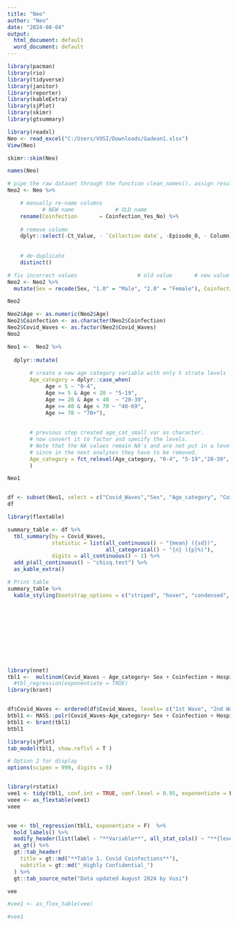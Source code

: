 ---
title: "Neo"
author: "Neo"
date: "2024-08-04"
output:
  html_document: default
  word_document: default
---

```{r setup, include=FALSE}
library(pacman)
library(rio)
library(tidyverse)
library(janitor)
library(reporter)
library(kableExtra)
library(sjPlot)
library(skimr)
library(gtsummary)
```

```{r}
library(readxl)
Neo <- read_excel("C:/Users/VUSI/Downloads/Gadean1.xlsx")
View(Neo)
```



```{r}
skimr::skim(Neo)
```

```{r}
names(Neo)
```

```{r}
# pipe the raw dataset through the function clean_names(), assign result as "linelist"  
Neo2 <- Neo %>% 

    # manually re-name columns
           # NEW name             # OLD name
    rename(Coinfection       = Coinfection_Yes_No) %>% 
    
    # remove column
    dplyr::select(-Ct_Value, - `Collection date`, -Episode_0, - Column) %>% 
  
    
    # de-duplicate
    distinct()
```

```{r}
# fix incorrect values                   # old value       # new value
Neo2 <- Neo2 %>% 
  mutate(Sex = recode(Sex, "1.0" = "Male", "2.0" = "Female"), Coinfection= recode(Coinfection, "0" = "No", "1"= "Yes"), Covid_Waves = recode(Covid_Waves, "4.0" ="4th Wave", "3.0" = "3rd Wave", "2.0"= "2nd Wave", "1.0"= "1st Wave", "Inter waves"= "Inter Waves"))

Neo2
```

```{r}
Neo2$Age <- as.numeric(Neo2$Age)
Neo2$Coinfection <- as.character(Neo2$Coinfection)
Neo2$Covid_Waves <- as.factor(Neo2$Covid_Waves)
Neo2
```

```{r}
Neo1 <-  Neo2 %>% 
  
  dplyr::mutate(
    
       # create a new age category variable with only 5 strata levels
       Age_category = dplyr::case_when( 
            Age < 5 ~ "0-4",
            Age >= 5 & Age < 20 ~ "5-19",
            Age >= 20 & Age < 40  ~ "20-39", 
            Age >= 40 & Age < 70 ~ "40-69",
            Age >= 70 ~ "70+"),
       
       
       # previous step created age_cat_small var as character.
       # now convert it to factor and specify the levels.
       # Note that the NA values remain NA's and are not put in a level "unknown" for example,
       # since in the next analyses they have to be removed.
       Age_category = fct_relevel(Age_category, "0-4", "5-19","20-39", "40-69", "70+")
       )

Neo1
```

```{r}

```

```{r}
df <- subset(Neo1, select = c("Covid_Waves","Sex", "Age_category", "Coinfection","Hospital", "Age"), drop = FALSE)
df
```

```{r}
library(flextable)

```

```{r}
summary_table <- df %>%
  tbl_summary(by = Covid_Waves, 
              statistic = list(all_continuous() ~ "{mean} ({sd})",
                               all_categorical() ~ "{n} ({p}%)"),
              digits = all_continuous() ~ 1) %>%
  add_p(all_continuous() ~ "chisq.test") %>% 
  as_kable_extra()

# Print table
summary_table %>%
  kable_styling(bootstrap_options = c("striped", "hover", "condensed", "responsive"))
```


```{r}

```

```{r}

```


```{r}

```

```{r}

```


```{r}

```

```{r}

```


```{r}

```

```{r}

```


```{r}

```

```{r}

```


```{r}
library(nnet)
tbl1 <-  multinom(Covid_Waves ~ Age_category+ Sex + Coinfection + Hospital+ Age, data=df) #%>%
  #tbl_regression(exponentiate = TRUE)
library(brant)


df$Covid_Waves <- ordered(df$Covid_Waves, levels= c("1st Wave", "2nd Wave","3rd Wave", "4th Wave", "Inter Waves"))
btbl1 <- MASS::polr(Covid_Waves~Age_category+ Sex + Coinfection + Hospital+ Age, data=df, Hess = TRUE)
btbl1 <- brant(tbl1)
btbl1
```

```{r}
library(sjPlot)
tab_model(tbl1, show.reflvl = T )
```


```{r}
# Option 2 for display
options(scipen = 999, digits = 5)


library(rstatix)
vee1 <- tidy(tbl1, conf.int = TRUE, conf.level = 0.95, exponentiate = F)
veee <- as_flextable(vee1)
veee
```


```{r}

```

```{r}
vee <- tbl_regression(tbl1, exponentiate = F)  %>%
  bold_labels() %>%
  modify_header(list(label ~ "**Variable**", all_stat_cols() ~ "**{level}**")) %>%
  as_gt() %>%
  gt::tab_header(
    title = gt::md("**Table 1. Covid Coinfections**"),
    subtitle = gt::md("_Highly Confidential_")
  ) %>%
  gt::tab_source_note("Data updated August 2024 by Vusi")

vee
```


```{r}
#vee1 <- as_flex_table(vee)

#vee1
```

```{r}

```


```{r}

```

```{r}

```


```{r}

```

```{r}

```

